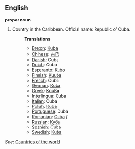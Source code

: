 ==English==

'''proper noun'''

# Country in the Caribbean. Official name: Republic of Cuba.
#:'''Translations'''
#:*[[Breton]]: [[Kuba]]
#:*[[Chinese]]: [[古巴]]
#:*[[Danish]]: Cuba
#:*[[Dutch]]: Cuba
#:*[[Esperanto]]: [[Kubo]]
#:*[[Finnish]]: [[Kuuba]]
#:*[[French]]: Cuba
#:*[[German]]: [[Kuba]]
#:*[[Greek]]: [[Κούβα]]
#:*[[Interlingua]]: Cuba
#:*[[Italian]]: Cuba
#:*[[Polish]]: [[Kuba]]
#:*[[Portuguese]]: Cuba
#:*[[Romanian]]: [[Cuba]] ''f''
#:*[[Russian]]: [[Куба]]
#:*[[Spanish]]: Cuba
#:*[[Swedish]]: [[Kuba]]

''See'': [[Countries of the world]]